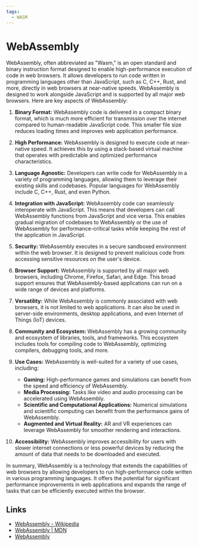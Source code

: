 ```yaml
---
tags:
  - WASM
---
```


# WebAssembly

WebAssembly, often abbreviated as "Wasm," is an open standard and binary instruction format designed to enable high-performance execution of code in web browsers. It allows developers to run code written in programming languages other than JavaScript, such as C, C++, Rust, and more, directly in web browsers at near-native speeds. WebAssembly is designed to work alongside JavaScript and is supported by all major web browsers. Here are key aspects of WebAssembly:

1. **Binary Format:** WebAssembly code is delivered in a compact binary format, which is much more efficient for transmission over the internet compared to human-readable JavaScript code. This smaller file size reduces loading times and improves web application performance.

2. **High Performance:** WebAssembly is designed to execute code at near-native speed. It achieves this by using a stack-based virtual machine that operates with predictable and optimized performance characteristics.

3. **Language Agnostic:** Developers can write code for WebAssembly in a variety of programming languages, allowing them to leverage their existing skills and codebases. Popular languages for WebAssembly include C, C++, Rust, and even Python.

4. **Integration with JavaScript:** WebAssembly code can seamlessly interoperate with JavaScript. This means that developers can call WebAssembly functions from JavaScript and vice versa. This enables gradual migration of codebases to WebAssembly or the use of WebAssembly for performance-critical tasks while keeping the rest of the application in JavaScript.

5. **Security:** WebAssembly executes in a secure sandboxed environment within the web browser. It is designed to prevent malicious code from accessing sensitive resources on the user's device.

6. **Browser Support:** WebAssembly is supported by all major web browsers, including Chrome, Firefox, Safari, and Edge. This broad support ensures that WebAssembly-based applications can run on a wide range of devices and platforms.

7. **Versatility:** While WebAssembly is commonly associated with web browsers, it is not limited to web applications. It can also be used in server-side environments, desktop applications, and even Internet of Things (IoT) devices.

8. **Community and Ecosystem:** WebAssembly has a growing community and ecosystem of libraries, tools, and frameworks. This ecosystem includes tools for compiling code to WebAssembly, optimizing compilers, debugging tools, and more.

9. **Use Cases:** WebAssembly is well-suited for a variety of use cases, including:

   - **Gaming:** High-performance games and simulations can benefit from the speed and efficiency of WebAssembly.
   - **Media Processing:** Tasks like video and audio processing can be accelerated using WebAssembly.
   - **Scientific and Computational Applications:** Numerical simulations and scientific computing can benefit from the performance gains of WebAssembly.
   - **Augmented and Virtual Reality:** AR and VR experiences can leverage WebAssembly for smoother rendering and interactions.

10. **Accessibility:** WebAssembly improves accessibility for users with slower internet connections or less powerful devices by reducing the amount of data that needs to be downloaded and executed.

In summary, WebAssembly is a technology that extends the capabilities of web browsers by allowing developers to run high-performance code written in various programming languages. It offers the potential for significant performance improvements in web applications and expands the range of tasks that can be efficiently executed within the browser.

## Links

- [WebAssembly - Wikipedia](https://en.wikipedia.org/wiki/WebAssembly)
- [WebAssembly | MDN](https://developer.mozilla.org/en-US/docs/WebAssembly)
- [WebAssembly](https://webassembly.org/)

